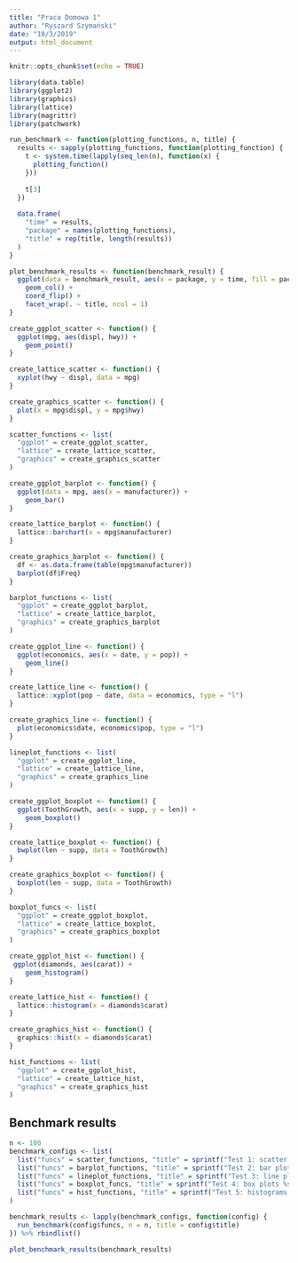 ```yaml
---
title: "Praca Domowa 1"
author: "Ryszard Szymański"
date: "10/3/2019"
output: html_document
---
```


```r
knitr::opts_chunk$set(echo = TRUE)

library(data.table)
library(ggplot2)
library(graphics)
library(lattice)
library(magrittr)
library(patchwork)
```


```r
run_benchmark <- function(plotting_functions, n, title) {
  results <- sapply(plotting_functions, function(plotting_function) {
    t <- system.time(lapply(seq_len(n), function(x) {
      plotting_function()
    }))
    
    t[3]
  })
  
  data.frame(
    "time" = results,
    "package" = names(plotting_functions),
    "title" = rep(title, length(results))
  )
}

plot_benchmark_results <- function(benchmark_result) {
  ggplot(data = benchmark_result, aes(x = package, y = time, fill = package)) +
    geom_col() + 
    coord_flip() +
    facet_wrap(. ~ title, ncol = 1)
}
```


```r
create_ggplot_scatter <- function() {
  ggplot(mpg, aes(displ, hwy)) + 
    geom_point()
}

create_lattice_scatter <- function() {
  xyplot(hwy ~ displ, data = mpg)
}

create_graphics_scatter <- function() {
  plot(x = mpg$displ, y = mpg$hwy)
}

scatter_functions <- list(
  "ggplot" = create_ggplot_scatter,
  "lattice" = create_lattice_scatter,
  "graphics" = create_graphics_scatter
)
```

```r
create_ggplot_barplot <- function() {
  ggplot(data = mpg, aes(x = manufacturer)) +
    geom_bar()
}

create_lattice_barplot <- function() {
  lattice::barchart(x = mpg$manufacturer)
}

create_graphics_barplot <- function() {
  df <- as.data.frame(table(mpg$manufacturer))
  barplot(df$Freq)
}

barplot_functions <- list(
  "ggplot" = create_ggplot_barplot,
  "lattice" = create_lattice_barplot,
  "graphics" = create_graphics_barplot
)

```

```r
create_ggplot_line <- function() {
  ggplot(economics, aes(x = date, y = pop)) + 
    geom_line()
}

create_lattice_line <- function() {
  lattice::xyplot(pop ~ date, data = economics, type = "l")
}

create_graphics_line <- function() {
  plot(economics$date, economics$pop, type = "l")
}

lineplot_functions <- list(
  "ggplot" = create_ggplot_line,
  "lattice" = create_lattice_line,
  "graphics" = create_graphics_line
)
```

```r
create_ggplot_boxplot <- function() {
  ggplot(ToothGrowth, aes(x = supp, y = len)) + 
    geom_boxplot()
}

create_lattice_boxplot <- function() {
  bwplot(len ~ supp, data = ToothGrowth)
}

create_graphics_boxplot <- function() {
  boxplot(len ~ supp, data = ToothGrowth)
}

boxplot_funcs <- list(
  "ggplot" = create_ggplot_boxplot,
  "lattice" = create_lattice_boxplot,
  "graphics" = create_graphics_boxplot
)
```

```r
create_ggplot_hist <- function() {
 ggplot(diamonds, aes(carat)) +
    geom_histogram()
}

create_lattice_hist <- function() {
  lattice::histogram(x = diamonds$carat)
}

create_graphics_hist <- function() {
  graphics::hist(x = diamonds$carat)
}

hist_functions <- list(
  "ggplot" = create_ggplot_hist,
  "lattice" = create_lattice_hist,
  "graphics" = create_graphics_hist
)
```


## Benchmark results
```r
n <- 100
benchmark_configs <- list(
  list("funcs" = scatter_functions, "title" = sprintf("Test 1: scatter plots %s times", n)),
  list("funcs" = barplot_functions, "title" = sprintf("Test 2: bar plots %s times", n)),
  list("funcs" = lineplot_functions, "title" = sprintf("Test 3: line plots %s times", n)),
  list("funcs" = boxplot_funcs, "title" = sprintf("Test 4: box plots %s times", n)),
  list("funcs" = hist_functions, "title" = sprintf("Test 5: histograms %s times", n))
)

benchmark_results <- lapply(benchmark_configs, function(config) {
  run_benchmark(config$funcs, n = n, title = config$title)
}) %>% rbindlist()
```


```r
plot_benchmark_results(benchmark_results)
```